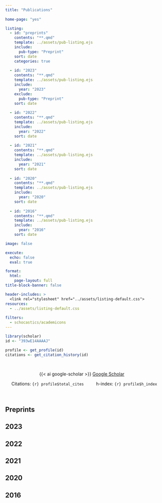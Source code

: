 ```yaml
---
title: "Publications" 
  
home-page: "yes"

listing: 
  - id: "preprints"
    contents: "**.qmd"
    template: ../assets/pub-listing.ejs
    include: 
      pub-type: "Preprint"
    sort: date
    categories: true
    
  - id: "2023"
    contents: "**.qmd"
    template: ../assets/pub-listing.ejs
    include: 
      year: "2023"
    exclude:
      pub-type: "Preprint"
    sort: date
    
  - id: "2022"
    contents: "**.qmd"
    template: ../assets/pub-listing.ejs
    include: 
      year: "2022"
    sort: date
    
  - id: "2021"
    contents: "**.qmd"
    template: ../assets/pub-listing.ejs
    include: 
      year: "2021"
    sort: date
    
  - id: "2020"
    contents: "**.qmd"
    template: ../assets/pub-listing.ejs
    include: 
      year: "2020"
    sort: date
    
  - id: "2016"
    contents: "**.qmd"
    template: ../assets/pub-listing.ejs
    include: 
      year: "2016"
    sort: date

image: false

execute:
  echo: false
  eval: true

format: 
  html: 
    page-layout: full
title-block-banner: false

header-includes: >
  <link rel="stylesheet" href="../assets/listing-default.css">
resources:
  - ../assets/listing-default.css
  
filters:
  - schocastics/academicons
---
```


```r
library(scholar)
id <- "393wE14AAAAJ"

profile <- get_profile(id)
citations <- get_citation_history(id)
```

 

::: {style="text-align: center"}
{{< ai google-scholar >}} [Google Scholar](https://scholar.google.com/citations?user=393wE14AAAAJ&hl=en){target="_blank"}    

Citations: `{r} profile$total_cites`          h-index: `{r} profile$h_index`
:::

 

## Preprints {style="text-align: left"}

::: {#preprints}
:::

## 2023 {style="text-align: left"}

::: {#2023}
:::

## 2022 {style="text-align: left"}

::: {#2022}
:::

## 2021 {style="text-align: left"}

::: {#2021}
:::

## 2020 {style="text-align: left"}

::: {#2020}
:::

## 2016 {style="text-align: left"}

::: {#2016}
:::

